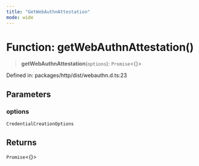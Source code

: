 ```yaml
---
title: "GetWebAuthnAttestation"
mode: wide
---
```

  
# Function: getWebAuthnAttestation()

> **getWebAuthnAttestation**(`options`): `Promise`\<\{\}\>

Defined in: packages/http/dist/webauthn.d.ts:23

## Parameters

### options

`CredentialCreationOptions`

## Returns

`Promise`\<\{\}\>
